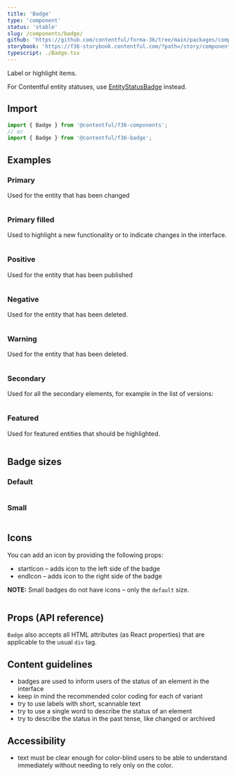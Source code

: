 ```yaml
---
title: 'Badge'
type: 'component'
status: 'stable'
slug: /components/badge/
github: 'https://github.com/contentful/forma-36/tree/main/packages/components/badge'
storybook: 'https://f36-storybook.contentful.com/?path=/story/components-badge--basic'
typescript: ./Badge.tsx
---
```


Label or highlight items.

For Contentful entity statuses, use [EntityStatusBadge](/components/entity-status-badge) instead.

## Import

```js static=true
import { Badge } from '@contentful/f36-components';
// or
import { Badge } from '@contentful/f36-badge';
```

## Examples

### Primary

Used for the entity that has been changed

```jsx file=../../examples/PrimaryBadgeExample.tsx

```

### Primary filled

Used to highlight a new functionality or to indicate changes in the interface.

```jsx file=../../examples/PrimaryFilledBadgeExample.tsx

```

### Positive

Used for the entity that has been published

```jsx file=../../examples/PositiveBadgeExample.tsx

```

### Negative

Used for the entity that has been deleted.

```jsx file=../../examples/NegativeBadgeExample.tsx

```

### Warning

Used for the entity that has been deleted.

```jsx file=../../examples/WarningBadgeExample.tsx

```

### Secondary

Used for all the secondary elements, for example in the list of versions:

```jsx file=../../examples/SecondaryBadgeExample.tsx

```

### Featured

Used for featured entities that should be highlighted.

```jsx file=../../examples/FeaturedBadgeExample.tsx

```

## Badge sizes

### Default

```jsx file=../../examples/DefaultSizeExample.tsx

```

### Small

```jsx file=../../examples/SmallSizeExample.tsx

```

## Icons

You can add an icon by providing the following props:

- startIcon – adds icon to the left side of the badge
- endIcon – adds icon to the right side of the badge

**NOTE:** Small badges do not have icons – only the `default` size.

```jsx file=../../examples/BadgeWithIconExample.tsx

```

## Props (API reference)

<PropsTable of="Badge" />

`Badge` also accepts all HTML attributes (as React properties) that are applicable to the usual `div` tag.

## Content guidelines

- badges are used to inform users of the status of an element in the interface
- keep in mind the recommended color coding for each of variant
- try to use labels with short, scannable text
- try to use a single word to describe the status of an element
- try to describe the status in the past tense, like changed or archived

## Accessibility

- text must be clear enough for color-blind users to be able to understand immediately without needing to rely only on the color.

